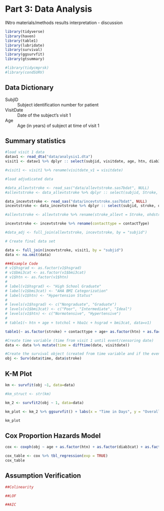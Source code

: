 # Part 3: Data Analysis

INtro
materials/methods
results
interpretation - discussion

```r
library(tidyverse)
library(haven)
library(table1)
library(lubridate)
library(survival)
library(ggsurvfit)
library(gtsummary)

#library(tidycmprsk)
#library(condSURV)
```

## Data Dictionary

SubjID
: Subject identification number for patient
 
VisitDate
 : Date of the subject's visit 1
 
Age
 : Age (in years) of subject at time of visit 1


## Summary statistics



```r

#load visit 1 data
datav1 <- read_dta("data/analysis1.dta")
visit1 <- datav1 %>% dplyr :: select(subjid, visitdate, age, htn, diab3cat, idealhealthsmk, bmi3cat, totchol3cat)

#visit1 <- visit1 %>% rename(visitdate_v1 = visitdate)

#load adjudicated data

#data_allevtstroke <- read_sas("data/allevtstroke.sas7bdat", NULL)
#allevtstroke <- data_allevtstroke %>% dplyr :: select(subjid, Stroke, OHDStroke, eventdate)

data_incevtstroke <- read_sas("data/incevtstroke.sas7bdat", NULL)
incevtstroke <- data_incevtstroke %>% dplyr :: select(subjid, stroke, date, contactType)

#allevtstroke <- allevtstroke %>% rename(stroke_allevt = Stroke, ohdstroke = OHDStroke)

incevtstroke <- incevtstroke %>% rename(contacttype = contactType)

#data_adj <- full_join(allevtstroke, incevtstroke, by = "subjid")

# Create final data set

data <- full_join(incevtstroke, visit1, by = "subjid")
data <- na.omit(data)

###Example Code
# v1$hsgrad <- as.factor(v1$hsgrad)
# v1$bmi3cat <- as.factor(v1$bmi3cat)
# v1$htn <- as.factor(v1$htn)
# 
# label(v1$hsgrad) <- "High School Graduate"
# label(v1$bmi3cat) <- "AHA BMI Categorization"
# label(v1$htn) <- "Hypertension Status"
# 
# levels(v1$hsgrad) <- c("Nongraduate", "Graduate")
# levels(v1$bmi3cat) <- c("Poor", "Intermediate", "Ideal")
# levels(v1$htn) <- c("Normotensive", "Hypertensive")
# 
# table1(~ htn + age + totchol + hba1c + hsgrad + bmi3cat, data=v1)

table1(~ as.factor(stroke) + contacttype + age+ as.factor(htn) + as.factor(diab3cat) + as.factor(idealhealthsmk) + as.factor(bmi3cat)+ as.factor(totchol3cat) , data = data)
```


```r

#Create time variable (time from visit 1 until event/censoring date)
data <- data %>% mutate(time = difftime(date, visitdate))

#Create the survival object (created from time variable and if the event has taken place.)
obj <- Surv(data$time, data$stroke)
```


## K-M Plot
```r
km <- survfit(obj ~1, data=data)

#km_struct <- str(km)

km_2 <- survfit2(obj ~ 1, data=data)

km_plot <- km_2 %>% ggsurvfit() + labs(x = "Time in Days", y = "Overall probability Being Stroke Free") +   add_confidence_interval() + add_risktable()

km_plot
```



## Cox Proportion Hazards Model
```r


cox <- coxph(obj ~ age + as.factor(htn) + as.factor(diab3cat) + as.factor(idealhealthsmk) + as.factor(bmi3cat)+ as.factor(totchol3cat), data=data)

cox_table <- cox %>% tbl_regression(exp = TRUE) 
cox_table
```


## Assumption Verification

```r

##Colinearity

##LOF

##AIC

```
